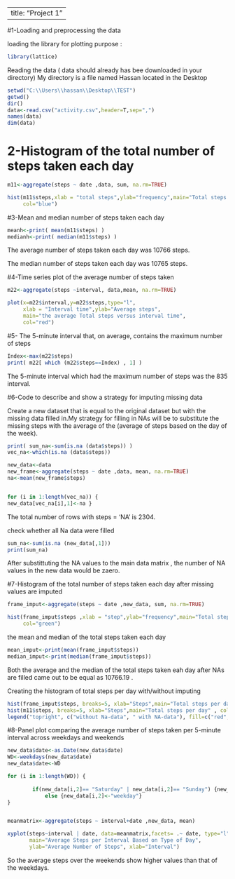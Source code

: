
---
title: "Project 1"
---



#1-Loading and preprocessing the data

loading the library for plotting purpose :
```{r }
library(lattice) 
```
Reading the data ( data should already has bee downloaded in your directory)
My directory is a file named Hassan located in the Desktop

```{r results='hide'}
setwd("C:\\Users\\hassan\\Desktop\\TEST")
getwd()
dir()
data<-read.csv("activity.csv",header=T,sep=",")
names(data)
dim(data)
```
# 2-Histogram of the total number of steps taken each day

```{r echo = TRUE}
m11<-aggregate(steps ~ date ,data, sum, na.rm=TRUE)
```

```{r echo = TRUE}
hist(m11$steps,xlab = "total steps",ylab="frequency",main="Total steps taken per day",
     col="blue")
```






#3-Mean and median number of steps taken each day

```{r echo = TRUE}
meanh<-print( mean(m11$steps) )
medianh<-print( median(m11$steps) )
```

The average number of steps taken each day was 10766 steps.

The median number of steps taken each day was 10765 steps.


#4-Time series plot of the average number of steps taken

```{r echo = TRUE}
m22<-aggregate(steps ~interval, data,mean, na.rm=TRUE)
```

```{r echo = TRUE}

plot(x=m22$interval,y=m22$steps,type="l",
     xlab = "Interval time",ylab="Average steps",
     main="the average Total steps versus interval time",
     col="red")
```



#5- The 5-minute interval that, on average, contains the maximum number of steps
```{r echo = TRUE}
Index<-max(m22$steps)
print( m22[ which (m22$steps==Index) , 1] )
```

The 5-minute interval which had the maximum number of steps was the 835 interval.

#6-Code to describe and show a strategy for imputing missing data

Create a new dataset that is equal to the original dataset but with the missing data filled in.My strategy for filling in NAs will be to substitute the missing steps 
with the average of the (average of steps based on the day of the week).


```{r echo = TRUE}
print( sum_na<-sum(is.na (data$steps)) ) 
vec_na<-which(is.na (data$steps))

new_data<-data
new_frame<-aggregate(steps ~ date ,data, mean, na.rm=TRUE) 
na<-mean(new_frame$steps)


for (i in 1:length(vec_na)) {
new_data[vec_na[i],1]<-na }
```    
The total number of rows with steps = 'NA' is 2304.

check whether all Na data were filled 
```{r echo = TRUE}
sum_na<-sum(is.na (new_data[,1])) 
print(sum_na)
```
After substittuting the NA values to the main data matrix , the number of NA values in 
the new data would be zaero.

#7-Histogram of the total number of steps taken each day after missing values are imputed
```{r echo = TRUE}
frame_imput<-aggregate(steps ~ date ,new_data, sum, na.rm=TRUE)
```

```{r echo = TRUE}
hist(frame_imput$steps ,xlab = "step",ylab="frequency",main="Total steps taken per day",
     col="green")
```


the mean and median of the total steps taken each day
```{r echo = TRUE}
mean_imput<-print(mean(frame_imput$steps))
median_imput<-print(median(frame_imput$steps))
```
Both the average and the median of the total steps taken eah day after NAs are filled came out to be equal as 10766.19 .

Creating the histogram of total steps per day with/without imputing

```{r echo = TRUE}

hist(frame_imput$steps, breaks=5, xlab="Steps",main="Total steps per day", col="red")
hist(m11$steps, breaks=5, xlab="Steps",main="Total steps per day" , col="blue", add=T)
legend("topright", c("without Na-data", " with NA-data"), fill=c("red", "blue")  )

```

#8-Panel plot comparing the average number of steps taken per 5-minute interval across weekdays and weekends

```{r echo = TRUE}
new_data$date<-as.Date(new_data$date)
WD<-weekdays(new_data$date)
new_data$date<-WD

for (i in 1:length(WD)) {
        
        if(new_data[i,2]== "Saturday" | new_data[i,2]== "Sunday") {new_data[i,2]<-"weekend" }
            else {new_data[i,2]<-"weekday"}
}


meanmatrix<-aggregate(steps ~ interval+date ,new_data, mean)
```

```{r echo = TRUE}

xyplot(steps~interval | date, data=meanmatrix,facets= .~ date, type="l",layout = c(1,2),
       main="Average Steps per Interval Based on Type of Day", 
       ylab="Average Number of Steps", xlab="Interval")

```

So the average steps over the weekends show higher values than that of the weekdays.





